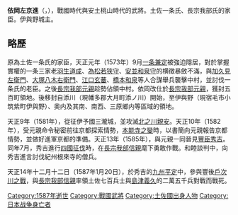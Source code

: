 {{unreferenced|time=2016-11-02T08:31:14+00:00}}
'''依岡左京進'''（{{lang|ja|よりおか さきょうのじょう}}，{{bd|？||1587年1月20日}}），戰國時代與安土桃山時代的武將。土佐一条氏、長宗我部氏的家臣。伊與野城主。

== 略歷 == 
原為土佐一条氏的家臣，天正元年（1573年）9月[[一条兼定|一条兼定]]被強迫隱居，對於掌握實權的一条三家老[[羽生道成|羽生道成]]、[[為松若狭守|為松若狭守]]、[[安並和泉守|安並和泉守]]的横徵暴斂不滿，與[[加久見左衛門|加久見左衛門]]、[[大塚八木右衛門|大塚八木右衛門]]、[[江口玄蕃|江口玄蕃]]、[[橋本和泉|橋本和泉]]等人合謀舉兵襲擊中村，並討伐一条氏的老臣。之後[[長宗我部元親|長宗我部元親]]趁勢佔領中村。依岡改仕於[[長宗我部元親|長宗我部元親]]，獲封五百町領地。後移封自添川（現幡多郡大月町添ノ川）開始，至伊與野（現宿毛市小筑紫町伊與野）、奥内及其南、南西、三原鄉内等區域的領地。

天正9年（1581年），從征伊予國三瀧城，並攻滅[[北之川親安|北之川親安]]。天正10年（1582年），受元親命令秘密前往京都探索情勢，[[本能寺之變|本能寺之變]]時，以書簡向元親報告京都情勢，並做好進軍京都的準備。天正13年（1585年），與元親一同晉見[[豐臣秀吉|豐臣秀吉]]。同年7月，秀吉進行[[四國征伐|四國征伐]]時，在[[長宗我部信親|長宗我部信親]]麾下勇敢作戰。和睦談判中，向秀吉進言討伐紀州根來寺的僧兵。

天正14年十二月十二日（1587年1月20日），於秀吉的[[九州平定|九州平定]]中，參與豐後[[戶次川之戰|戶次川之戰]]，與[[長宗我部信親|長宗我部信親]]率領土佐七百兵士與[[島津義久|島津義久]]的二萬五千兵對戰而戰死。

[[Category:1587年逝世|Category:1587年逝世]]
[[Category:戰國武將|Category:戰國武將]]
[[Category:土佐國出身人物|Category:土佐國出身人物]]
[[Category:日本战争身亡者|Category:日本战争身亡者]]